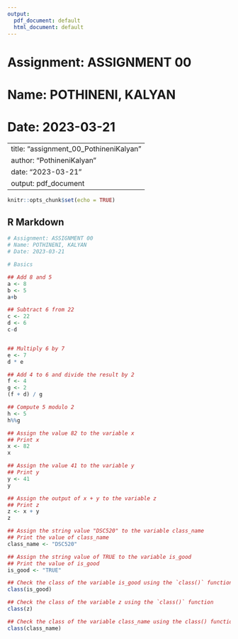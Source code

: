 ```yaml
---
output:
  pdf_document: default
  html_document: default
---
```

# Assignment: ASSIGNMENT 00
# Name: POTHINENI, KALYAN
# Date: 2023-03-21

---
title: "assignment_00_PothineniKalyan"
author: "PothineniKalyan"
date: "2023-03-21"
output: pdf_document
---

```r
knitr::opts_chunk$set(echo = TRUE)
```

## R Markdown

```r
# Assignment: ASSIGNMENT 00
# Name: POTHINENI, KALYAN
# Date: 2023-03-21

# Basics

## Add 8 and 5
a <- 8
b <- 5
a+b

## Subtract 6 from 22
c <- 22
d <- 6
c-d


## Multiply 6 by 7
e <- 7
d * e

## Add 4 to 6 and divide the result by 2
f <- 4
g <- 2
(f + d) / g

## Compute 5 modulo 2
h <- 5
h%%g

## Assign the value 82 to the variable x
## Print x
x <- 82
x

## Assign the value 41 to the variable y
## Print y
y <- 41
y

## Assign the output of x + y to the variable z
## Print z
z <- x + y
z

## Assign the string value "DSC520" to the variable class_name
## Print the value of class_name
class_name <- "DSC520"

## Assign the string value of TRUE to the variable is_good
## Print the value of is_good
is_good <- "TRUE"

## Check the class of the variable is_good using the `class()` function
class(is_good)

## Check the class of the variable z using the `class()` function
class(z)

## Check the class of the variable class_name using the class() function
class(class_name)
```
